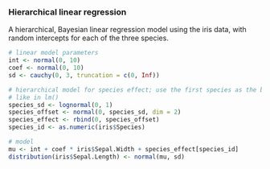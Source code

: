 ### Hierarchical linear regression

A hierarchical, Bayesian linear regression model using the iris data, with random intercepts for each of the three species.

```r
# linear model parameters
int <- normal(0, 10)
coef <- normal(0, 10)
sd <- cauchy(0, 3, truncation = c(0, Inf))

# hierarchical model for species effect; use the first species as the baseline
# like in lm()
species_sd <- lognormal(0, 1)
species_offset <- normal(0, species_sd, dim = 2)
species_effect <- rbind(0, species_offset)
species_id <- as.numeric(iris$Species)

# model
mu <- int + coef * iris$Sepal.Width + species_effect[species_id]
distribution(iris$Sepal.Length) <- normal(mu, sd)
```
